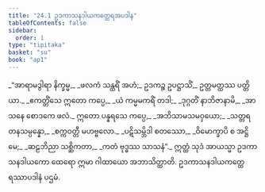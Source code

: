 ```yaml
---
title: "24.1 ဥဒကာသနဒါယကတ္ထေရအပဒါန"
tableOfContents: false
sidebar:
  order: 1
type: "tipitaka"
basket: "su"
book: "ap1"
---
```



<DynamicBreadcrumb />

<Division number="1" book="ap1" e="ch" v="20" p="245">

<Paragraph number="2973" book="ap1">
_“အာရာမဒွါရာ နိက္ခမ္မ,_  
_ဖလကံ သန္ထရိံ အဟံ;_  
ဥဒကဉ္စ ဥပဋ္ဌာသိံ,_  
ဥတ္တမတ္ထဿ ပတ္တိယာ._  

</Paragraph>

</Division>
<Division number="2" book="ap1" e="ch" v="20" p="245">

<Paragraph number="2974" type="verses" book="ap1">
_ဧကတ္တိံသေ ဣတော ကပ္ပေ,_  
_ယံ ကမ္မမကရိံ တဒါ;_  
_ဒုဂ္ဂတိံ နာဘိဇာနာမိ,_  
_အာသနေ စောဒကေ ဖလံ._  

</Paragraph>

</Division>
<Division number="3" book="ap1" e="ch" v="20" p="245">

<Paragraph number="2975" type="verses" book="ap1">
ဣတော ပန္နရသေ ကပ္ပေ,_  
_အဘိသာမသမဝှယော;_  
_သတ္တရတနသမ္ပန္နော,_  
_စက္ကဝတ္တီ မဟဗ္ဗလော._  

</Paragraph>

</Division>
<Division number="4" book="ap1" e="ch" v="20" p="245">

<Paragraph number="2976" type="verses" book="ap1">
_ပဋိသမ္ဘိဒါ စတဿော,_  
_ဝိမောက္ခာပိ စ အဋ္ဌိမေ;_  
_ဆဠဘိညာ သစ္ဆိကတာ,_  
_ကတံ ဗုဒ္ဓဿ သာသနံ”._  

</Paragraph>

<Paragraph number="2977" book="ap1">
ဣတ္ထံ သုဒံ အာယသ္မာ ဥဒကာသနဒါယကော ထေရော ဣမာ ဂါထာယော အဘာသိတ္ထာတိ.

</Paragraph>
</Division>

<Paragraph number="2978" type="center" book="ap1">
ဥဒကာသနဒါယကတ္ထေရဿာပဒါနံ ပဌမံ.
</Paragraph>